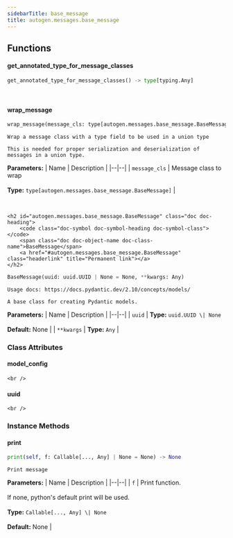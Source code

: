 ```yaml
---
sidebarTitle: base_message
title: autogen.messages.base_message
---
```


## Functions

<code class="doc-symbol doc-symbol-heading doc-symbol-function"></code>
#### get_annotated_type_for_message_classes
<a href="#autogen.messages.base_message..get_annotated_type_for_message_classes" class="headerlink" title="Permanent link"></a>

```python
get_annotated_type_for_message_classes() -> type[typing.Any]
```

    

<br />

<code class="doc-symbol doc-symbol-heading doc-symbol-function"></code>
#### wrap_message
<a href="#autogen.messages.base_message..wrap_message" class="headerlink" title="Permanent link"></a>

```python
wrap_message(message_cls: type[autogen.messages.base_message.BaseMessage]) -> type[pydantic.main.BaseModel]
```

    Wrap a message class with a type field to be used in a union type
    
    This is needed for proper serialization and deserialization of messages in a union type.

<b>Parameters:</b>
| Name | Description |
|--|--|
| `message_cls` | Message class to wrap<br/><br/>**Type:** `type[autogen.messages.base_message.BaseMessage]` |

<br />

    <h2 id="autogen.messages.base_message.BaseMessage" class="doc doc-heading">
        <code class="doc-symbol doc-symbol-heading doc-symbol-class"></code>
        <span class="doc doc-object-name doc-class-name">BaseMessage</span>
        <a href="#autogen.messages.base_message.BaseMessage" class="headerlink" title="Permanent link"></a>
    </h2>

```python
BaseMessage(uuid: uuid.UUID | None = None, **kwargs: Any)
```

    Usage docs: https://docs.pydantic.dev/2.10/concepts/models/
    
    A base class for creating Pydantic models.

<b>Parameters:</b>
| Name | Description |
|--|--|
| `uuid` | **Type:** `uuid.UUID \| None`<br/><br/>**Default:** None |
| `**kwargs` | **Type:** `Any` |

### Class Attributes

<code class="doc-symbol doc-symbol-heading doc-symbol-attribute"></code>
#### model_config
<a href="#autogen.messages.base_message.BaseMessage.model_config" class="headerlink" title="Permanent link"></a>

    <br />

<code class="doc-symbol doc-symbol-heading doc-symbol-attribute"></code>
#### uuid
<a href="#autogen.messages.base_message.BaseMessage.uuid" class="headerlink" title="Permanent link"></a>

    <br />

### Instance Methods

<code class="doc-symbol doc-symbol-heading doc-symbol-method"></code>
#### print
<a href="#autogen.messages.base_message.BaseMessage.print" class="headerlink" title="Permanent link"></a>

```python
print(self, f: Callable[..., Any] | None = None) -> None
```

    Print message

<b>Parameters:</b>
| Name | Description |
|--|--|
| `f` | Print function.<br/><br/>If none, python's default print will be used.<br/><br/>**Type:** `Callable[..., Any] \| None`<br/><br/>**Default:** None |

<br />